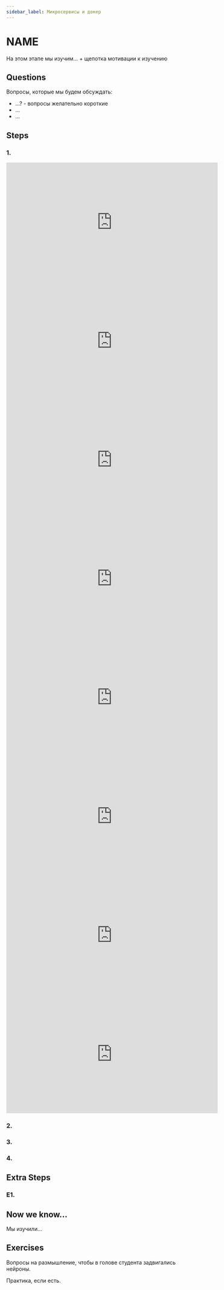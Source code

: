```yaml
---
sidebar_label: Микросервисы и докер
---
```


# NAME

На этом этапе мы изучим... + щепотка мотивации к изучению

## Questions

Вопросы, которые мы будем обсуждать:
- ...? - вопросы желательно короткие
- ...
- ...

## Steps

### 1. 

<iframe width="560" height="315" src="https://www.youtube.com/embed/aZTL2zRmOnA?si=ExyRssNH0tSo0Otz" title="YouTube video player" frameborder="0" allow="accelerometer; autoplay; clipboard-write; encrypted-media; gyroscope; picture-in-picture; web-share" referrerpolicy="strict-origin-when-cross-origin" allowfullscreen></iframe>
<iframe width="560" height="315" src="https://www.youtube.com/embed/klmpiHLSuXA?si=5h581G2da3DWwfh0" title="YouTube video player" frameborder="0" allow="accelerometer; autoplay; clipboard-write; encrypted-media; gyroscope; picture-in-picture; web-share" referrerpolicy="strict-origin-when-cross-origin" allowfullscreen></iframe>
<iframe width="560" height="315" src="https://www.youtube.com/embed/23Zec3ORJOY?si=iV4AVitbDg0KmQgh" title="YouTube video player" frameborder="0" allow="accelerometer; autoplay; clipboard-write; encrypted-media; gyroscope; picture-in-picture; web-share" referrerpolicy="strict-origin-when-cross-origin" allowfullscreen></iframe>
<iframe width="560" height="315" src="https://www.youtube.com/embed/ph4iNA0Uuko?si=4pvpWqvqj22P5hjj" title="YouTube video player" frameborder="0" allow="accelerometer; autoplay; clipboard-write; encrypted-media; gyroscope; picture-in-picture; web-share" referrerpolicy="strict-origin-when-cross-origin" allowfullscreen></iframe>

<iframe width="560" height="315" src="https://www.youtube.com/embed/Y-hYifHkjMs?si=bacJsaZNgOdJQgMp" title="YouTube video player" frameborder="0" allow="accelerometer; autoplay; clipboard-write; encrypted-media; gyroscope; picture-in-picture; web-share" referrerpolicy="strict-origin-when-cross-origin" allowfullscreen></iframe>
<iframe width="560" height="315" src="https://www.youtube.com/embed/rCbdQc42eCw?si=s3QrWX_O-Fjiw2nT" title="YouTube video player" frameborder="0" allow="accelerometer; autoplay; clipboard-write; encrypted-media; gyroscope; picture-in-picture; web-share" referrerpolicy="strict-origin-when-cross-origin" allowfullscreen></iframe>
<iframe width="560" height="315" src="https://www.youtube.com/embed/QMATr0vCsYg?si=Xp0B-nRC4UZ-EOw0" title="YouTube video player" frameborder="0" allow="accelerometer; autoplay; clipboard-write; encrypted-media; gyroscope; picture-in-picture; web-share" referrerpolicy="strict-origin-when-cross-origin" allowfullscreen></iframe>

<iframe width="560" height="315" src="https://www.youtube.com/embed/QEzbZKtLi-g?si=-AWdHrv8kphS7k4F" title="YouTube video player" frameborder="0" allow="accelerometer; autoplay; clipboard-write; encrypted-media; gyroscope; picture-in-picture; web-share" referrerpolicy="strict-origin-when-cross-origin" allowfullscreen></iframe>

### 2.

### 3.

### 4.

## Extra Steps

### E1.

## Now we know...

Мы изучили...

## Exercises

Вопросы на размышление, чтобы в голове студента задвигались нейроны.

Практика, если есть.



